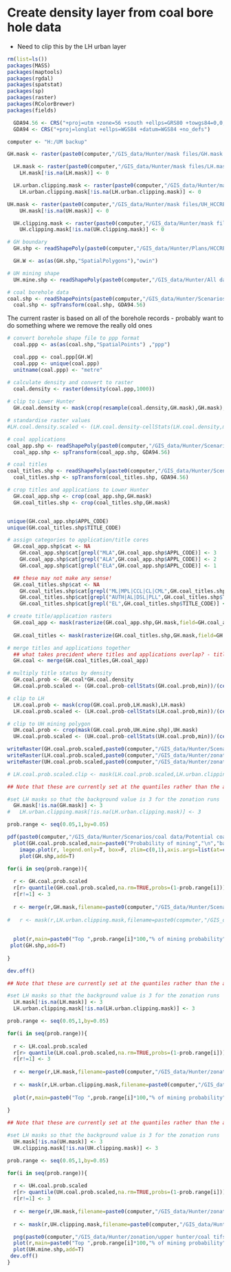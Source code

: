 Create density layer from coal bore hole data
========================================================
* Need to clip this by the LH urban layer

```r
rm(list=ls())
packages(MASS)
packages(maptools)
packages(rgdal)
packages(spatstat)
packages(sp)
packages(raster)
packages(RColorBrewer)
packages(fields)

  GDA94.56 <- CRS("+proj=utm +zone=56 +south +ellps=GRS80 +towgs84=0,0,0,0,0,0,0 +units=m +no_defs")
  GDA94 <- CRS("+proj=longlat +ellps=WGS84 +datum=WGS84 +no_defs")

computer <- "H:/UM backup"

GH.mask <- raster(paste0(computer,"/GIS_data/Hunter/mask files/GH.mask.tif"))

  LH.mask <- raster(paste0(computer,"/GIS_data/Hunter/mask files/LH.mask.tif"))
    LH.mask[!is.na(LH.mask)] <- 0

  LH.urban.clipping.mask <- raster(paste0(computer,"/GIS_data/Hunter/mask files/LH.urban.clipping.mask.tif"))
    LH.urban.clipping.mask[!is.na(LH.urban.clipping.mask)] <- 0

UH.mask <- raster(paste0(computer,"/GIS_data/Hunter/mask files/UH_HCCREMS.mask.tif"))
    UH.mask[!is.na(UH.mask)] <- 0

  UH.clipping.mask <- raster(paste0(computer,"/GIS_data/Hunter/mask files/UH_HCCREMS.clipping.mask.tif"))
    UH.clipping.mask[!is.na(UH.clipping.mask)] <- 0

# GH boundary
  GH.shp <- readShapePoly(paste0(computer,"/GIS_data/Hunter/Plans/HCCREMS_AreaOfInterest/HCCREMS_AoI_GDAtm.shp"), proj4=GDA94.56)

  GH.W <- as(as(GH.shp,"SpatialPolygons"),"owin")

# UH mining shape
  UH.mine.shp <- readShapePoly(paste0(computer,"/GIS_data/Hunter/All data from harddrive/From HCCREMS/Boundaries/AoI/Rough_UH_AoIv2.shp"))

# coal borehole data
coal.shp <- readShapePoints(paste0(computer,"/GIS_data/Hunter/Scenarios/coal data/DPI/coal_borehole.shp"), proj4=GDA94)
  coal.shp <- spTransform(coal.shp, GDA94.56)


```

The current raster is based on all of the borehole records - probably want to do something where we remove the really old ones

```r
# convert borehole shape file to ppp format
  coal.ppp <- as(as(coal.shp,"SpatialPoints") ,"ppp")

  coal.ppp <- coal.ppp[GH.W]
  coal.ppp <- unique(coal.ppp)
  unitname(coal.ppp) <- "metre"

# calculate density and convert to raster
  coal.density <- raster(density(coal.ppp,1000))
  
# clip to Lower Hunter
  GH.coal.density <- mask(crop(resample(coal.density,GH.mask),GH.mask),GH.mask)

# standardise raster values
#LH.coal.density.scaled <- (LH.coal.density-cellStats(LH.coal.density,min))/(cellStats(LH.coal.density,max)-cellStats(LH.coal.density,min))

```



```r

# coal applications
coal_app.shp <- readShapePoly(paste0(computer,"/GIS_data/Hunter/Scenarios/coal data/DPI/coal_applications.shp"), proj4=GDA94)
  coal_app.shp <- spTransform(coal_app.shp, GDA94.56)

# coal titles
coal_titles.shp <- readShapePoly(paste0(computer,"/GIS_data/Hunter/Scenarios/coal data/DPI/coal_titles.shp"), proj4=GDA94)
  coal_titles.shp <- spTransform(coal_titles.shp, GDA94.56)

# crop titles and applications to Lower Hunter
  GH.coal_app.shp <- crop(coal_app.shp,GH.mask)
  GH.coal_titles.shp <- crop(coal_titles.shp,GH.mask)


unique(GH.coal_app.shp$APPL_CODE)
unique(GH.coal_titles.shp$TITLE_CODE)

# assign categories to application/title cores
  GH.coal_app.shp$cat <- NA
    GH.coal_app.shp$cat[grepl("MLA",GH.coal_app.shp$APPL_CODE)] <- 3
    GH.coal_app.shp$cat[grepl("ALA",GH.coal_app.shp$APPL_CODE)] <- 2
    GH.coal_app.shp$cat[grepl("ELA",GH.coal_app.shp$APPL_CODE)] <- 1

  ## these may not make any sense!
  GH.coal_titles.shp$cat <- NA
    GH.coal_titles.shp$cat[grepl("ML|MPL|CCL|CL|CML",GH.coal_titles.shp$TITLE_CODE)] <- 3
    GH.coal_titles.shp$cat[grepl("AUTH|AL|DSL|PLL",GH.coal_titles.shp$TITLE_CODE)] <- 2
    GH.coal_titles.shp$cat[grepl("EL",GH.coal_titles.shp$TITLE_CODE)] <- 1

# create title/application rasters
  GH.coal_app <- mask(rasterize(GH.coal_app.shp,GH.mask,field=GH.coal_app.shp$cat),GH.mask)
  
  GH.coal_titles <- mask(rasterize(GH.coal_titles.shp,GH.mask,field=GH.coal_titles.shp$cat),GH.mask)

# merge titles and applications together
  ## what takes precident where titles and applications overlap? - titles
  GH.coal <- merge(GH.coal_titles,GH.coal_app)

# multiply title status by density
  GH.coal.prob <- GH.coal*GH.coal.density
  GH.coal.prob.scaled <- (GH.coal.prob-cellStats(GH.coal.prob,min))/(cellStats(GH.coal.prob,max)-cellStats(GH.coal.prob,min))

# clip to LH
  LH.coal.prob <- mask(crop(GH.coal.prob,LH.mask),LH.mask)
  LH.coal.prob.scaled <- (LH.coal.prob-cellStats(LH.coal.prob,min))/(cellStats(LH.coal.prob,max)-cellStats(LH.coal.prob,min))

# clip to UH mining polygon
  UH.coal.prob <- crop(mask(GH.coal.prob,UH.mine.shp),UH.mask)
  UH.coal.prob.scaled <- (UH.coal.prob-cellStats(UH.coal.prob,min))/(cellStats(UH.coal.prob,max)-cellStats(UH.coal.prob,min))

writeRaster(GH.coal.prob.scaled,paste0(computer,"/GIS_data/Hunter/Scenarios/coal data/mining_100_GHcoal.tif.tif"),format="GTiff",overwrite=T)
writeRaster(LH.coal.prob.scaled,paste0(computer,"/GIS_data/Hunter/zonation/lower hunter/coal tifs/mining_100_LHcoal.tif"),format="GTiff",overwrite=T)
writeRaster(UH.coal.prob.scaled,paste0(computer,"/GIS_data/Hunter/zonation/upper hunter/coal tifs/mining_100_UHcoal.tif"),format="GTiff",overwrite=T)

# LH.coal.prob.scaled.clip <- mask(LH.coal.prob.scaled,LH.urban.clipping.mask,filename=paste0(computer,"/GIS_data/Hunter/zonation/lower hunter/coal tifs/mining_100_LHcoal.clipped.tif"),format="GTiff",overwrite=T)


```

```r
## Note that these are currently set at the quantiles rather than the actual "probability"

#set LH masks so that the background value is 3 for the zonation runs
  GH.mask[!is.na(GH.mask)] <- 3
#   LH.urban.clipping.mask[!is.na(LH.urban.clipping.mask)] <- 3

prob.range <- seq(0.05,1,by=0.05)

pdf(paste0(computer,"/GIS_data/Hunter/Scenarios/coal data/Potential coal scenarios.pdf"),paper="a4r",width=0,height=0)
  plot(GH.coal.prob.scaled,main=paste0("Probability of mining","\n","based on borehole density & mining titles"),axes=F,zlim=c(0,1),box=F,col=brewer.pal(9,"YlOrRd"),legend=F)
    image.plot(r, legend.only=T, box=F, zlim=c(0,1),axis.args=list(at=c(0,1),labels=c("Low","High")),legend.shrink=0.3,legend.width=1,col=brewer.pal(9,"YlOrRd"),cex.axis=0.75)
    plot(GH.shp,add=T)

for(i in seq(prob.range)){
  
  r <- GH.coal.prob.scaled
  r[r> quantile(GH.coal.prob.scaled,na.rm=TRUE,probs=(1-prob.range[i]))] <- 1
  r[r!=1] <- 3
  
  r <- merge(r,GH.mask,filename=paste0(computer,"/GIS_data/Hunter/Scenarios/coal data/mining_",prob.range[i],"_GHcoal.tif"),format="GTiff",overwrite=T)
  
#   r <- mask(r,LH.urban.clipping.mask,filename=paste0(copmuter,"/GIS_data/Hunter/zonation/lower hunter/coal tifs/mining_",prob.range[i],"_LHcoal.clipped.tif"),format="GTiff",overwrite=T)
  
  
  plot(r,main=paste0("Top ",prob.range[i]*100,"% of mining probability"),axes=F,legend=F,col=brewer.pal(9,"YlOrRd")[9],box=F,zlim=c(0,1))
 plot(GH.shp,add=T)
      
}

dev.off()


```

```r
## Note that these are currently set at the quantiles rather than the actual "probability"

#set LH masks so that the background value is 3 for the zonation runs
  LH.mask[!is.na(LH.mask)] <- 3
  LH.urban.clipping.mask[!is.na(LH.urban.clipping.mask)] <- 3

prob.range <- seq(0.05,1,by=0.05)

for(i in seq(prob.range)){
  
  r <- LH.coal.prob.scaled
  r[r> quantile(LH.coal.prob.scaled,na.rm=TRUE,probs=(1-prob.range[i]))] <- 1
  r[r!=1] <- 3
  
  r <- merge(r,LH.mask,filename=paste0(computer,"/GIS_data/Hunter/zonation/lower hunter/coal tifs/mining_",prob.range[i],"_LHcoal.tif"),format="GTiff",overwrite=T)
  
  r <- mask(r,LH.urban.clipping.mask,filename=paste0(computer,"/GIS_data/Hunter/zonation/lower hunter/coal tifs/mining_",prob.range[i],"_LHcoal.clipped.tif"),format="GTiff",overwrite=T)
  
  plot(r,main=paste0("Top ",prob.range[i]*100,"% of mining probability"),axes=F,legend=F,col=terrain.colors(2))
      
}


```


```r
## Note that these are currently set at the quantiles rather than the actual "probability"

#set LH masks so that the background value is 3 for the zonation runs
  UH.mask[!is.na(UH.mask)] <- 3
  UH.clipping.mask[!is.na(UH.clipping.mask)] <- 3

prob.range <- seq(0.05,1,by=0.05)

for(i in seq(prob.range)){
  
  r <- UH.coal.prob.scaled
  r[r> quantile(UH.coal.prob.scaled,na.rm=TRUE,probs=(1-prob.range[i]))] <- 1
  r[r!=1] <- 3
  
  r <- merge(r,UH.mask,filename=paste0(computer,"/GIS_data/Hunter/zonation/upper hunter/coal tifs/mining_",prob.range[i],"_UHcoal.tif"),format="GTiff",overwrite=T)
  
  r <- mask(r,UH.clipping.mask,filename=paste0(computer,"/GIS_data/Hunter/zonation/upper hunter/coal tifs/mining_",prob.range[i],"_UHcoal.clipped.tif"),format="GTiff",overwrite=T)

  png(paste0(computer,"/GIS_data/Hunter/zonation/upper hunter/coal tifs/mining_",prob.range[i],"_UHcoal.clipped.png"),height=15,width=15,units="cm",res=300,pointsize=12)
  plot(r,main=paste0("Top ",prob.range[i]*100,"% of mining probability"),axes=F,legend=F,col=terrain.colors(2),box=F)
  plot(UH.mine.shp,add=T)
 dev.off()     
}


```


